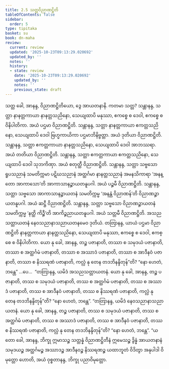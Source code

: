 ```yaml
---
title: 2.5 သတ္တဝိညာဏဋ္ဌိတိ
tableOfContents: false
sidebar:
  order: 5
type: tipitaka
basket: su
book: dn-maha
review:
  current: review
  updated: '2025-10-23T09:13:29.020692'
  updated_by: ''
  notes: ''
  history:
  - state: review
    date: '2025-10-23T09:13:29.020692'
    updated_by: ''
    notes: ''
    previous_state: draft
---
```



<ReviewStatus review={frontmatter.review} showDetails={true} />

<HypothesisAnnotation frontmatter={frontmatter} />

<DynamicBreadcrumb />

<Division number="127" book="dn-maha" e="ch" v="7" p="58">

<Paragraph number="236" book="dn-maha">
သတ္တ ခေါ, အာနန္ဒ, ဝိညာဏဋ္ဌိတိယော, ဒွေ အာယတနာနိ. ကတမာ သတ္တ? သန္တာနန္ဒ, သတ္တာ နာနတ္တကာယာ နာနတ္တသညိနော, သေယျထာပိ မနုဿာ, ဧကစ္စေ စ ဒေဝါ, ဧကစ္စေ စ ဝိနိပါတိကာ. အယံ ပဌမာ ဝိညာဏဋ္ဌိတိ. သန္တာနန္ဒ, သတ္တာ နာနတ္တကာယာ ဧကတ္တသညိနော, သေယျထာပိ ဒေဝါ ဗြဟ္မကာယိကာ ပဌမာဘိနိဗ္ဗတ္တာ. အယံ ဒုတိယာ ဝိညာဏဋ္ဌိတိ. သန္တာနန္ဒ, သတ္တာ ဧကတ္တကာယာ နာနတ္တသညိနော, သေယျထာပိ ဒေဝါ အာဘဿရာ. အယံ တတိယာ ဝိညာဏဋ္ဌိတိ. သန္တာနန္ဒ, သတ္တာ ဧကတ္တကာယာ ဧကတ္တသညိနော, သေယျထာပိ ဒေဝါ သုဘကိဏှာ. အယံ စတုတ္ထီ ဝိညာဏဋ္ဌိတိ. သန္တာနန္ဒ, သတ္တာ သဗ္ဗသော ရူပသညာနံ သမတိက္ကမာ ပဋိဃသညာနံ အတ္ထင်္ဂမာ နာနတ္တသညာနံ အမနသိကာရာ ‘အနန္တော အာကာသော’တိ အာကာသာနဉ္စာယတနူပဂါ. အယံ ပဉ္စမီ ဝိညာဏဋ္ဌိတိ. သန္တာနန္ဒ, သတ္တာ သဗ္ဗသော အာကာသာနဉ္စာယတနံ သမတိက္ကမ္မ ‘အနန္တံ ဝိညာဏန်’တိ ဝိညာဏဉ္စာယတနူပဂါ. အယံ ဆဋ္ဌီ ဝိညာဏဋ္ဌိတိ. သန္တာနန္ဒ, သတ္တာ သဗ္ဗသော ဝိညာဏဉ္စာယတနံ သမတိက္ကမ္မ ‘နတ္ထိ ကိဉ္စီ’တိ အာကိဉ္စညာယတနူပဂါ. အယံ သတ္တမီ ဝိညာဏဋ္ဌိတိ. အသညသတ္တာယတနံ နေဝသညာနာသညာယတနမေဝ ဒုတိယံ.
</Paragraph>

</Division>
<Division number="128" book="dn-maha" e="ch" v="7" p="59">

<Paragraph number="237" book="dn-maha">
တတြာနန္ဒ, ယာယံ ပဌမာ ဝိညာဏဋ္ဌိတိ နာနတ္တကာယာ နာနတ္တသညိနော, သေယျထာပိ မနုဿာ, ဧကစ္စေ စ ဒေဝါ, ဧကစ္စေ စ ဝိနိပါတိကာ. ယော နု ခေါ, အာနန္ဒ, တဉ္စ ပဇာနာတိ, တဿာ စ သမုဒယံ ပဇာနာတိ, တဿာ စ အတ္ထင်္ဂမံ ပဇာနာတိ, တဿာ စ အဿာဒံ ပဇာနာတိ, တဿာ စ အာဒီနဝံ ပဇာနာတိ, တဿာ စ နိဿရဏံ ပဇာနာတိ, ကလ္လံ နု တေန တဒဘိနန္ဒိတုန်”တိ? “နော ဟေတံ, ဘန္တေ” …ပေ…  “တတြာနန္ဒ, ယမိဒံ အသညသတ္တာယတနံ. ယော နု ခေါ, အာနန္ဒ, တဉ္စ ပဇာနာတိ, တဿ စ သမုဒယံ ပဇာနာတိ, တဿ စ အတ္ထင်္ဂမံ ပဇာနာတိ, တဿ စ အဿာဒံ ပဇာနာတိ, တဿ စ အာဒီနဝံ ပဇာနာတိ, တဿ စ နိဿရဏံ ပဇာနာတိ, ကလ္လံ နု တေန တဒဘိနန္ဒိတုန်”တိ? “နော ဟေတံ, ဘန္တေ”. “တတြာနန္ဒ, ယမိဒံ နေဝသညာနာသညာယတနံ. ယော နု ခေါ, အာနန္ဒ, တဉ္စ ပဇာနာတိ, တဿ စ သမုဒယံ ပဇာနာတိ, တဿ စ အတ္ထင်္ဂမံ ပဇာနာတိ, တဿ စ အဿာဒံ ပဇာနာတိ, တဿ စ အာဒီနဝံ ပဇာနာတိ, တဿ စ နိဿရဏံ ပဇာနာတိ, ကလ္လံ နု တေန တဒဘိနန္ဒိတုန်”တိ? “နော ဟေတံ, ဘန္တေ”. “ယတော ခေါ, အာနန္ဒ, ဘိက္ခု ဣမာသဉ္စ သတ္တန္နံ ဝိညာဏဋ္ဌိတီနံ ဣမေသဉ္စ ဒွိန္နံ အာယတနာနံ သမုဒယဉ္စ အတ္ထင်္ဂမဉ္စ အဿာဒဉ္စ အာဒီနဝဉ္စ နိဿရဏဉ္စ ယထာဘူတံ ဝိဒိတွာ အနုပါဒါ ဝိမုတ္တော ဟောတိ, အယံ ဝုစ္စတာနန္ဒ, ဘိက္ခု ပညာဝိမုတ္တော.
</Paragraph>
</Division>